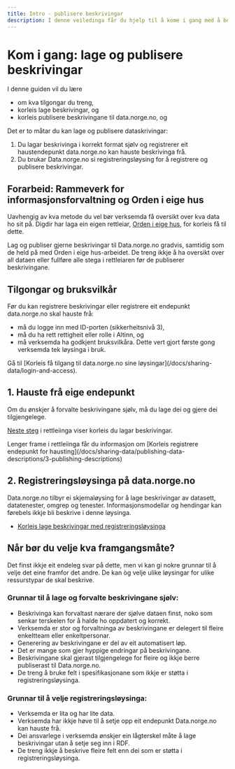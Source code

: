 ```yaml
---
title: Intro - publisere beskrivingar
description: I denne veiledinga får du hjelp til å kome i gang med å beskrive data og publisere beskrivinga til data.norge.no.
---
```


# Kom i gang: lage og publisere beskrivingar

I denne guiden vil du lære

-   om kva tilgongar du treng,
-   korleis lage beskrivingar, og
-   korleis publisere beskrivingane til data.norge.no, og

<Divider />

Det er to måtar du kan lage og publisere dataskrivingar:

1. Du lagar beskrivinga i korrekt format sjølv og registrerer eit haustendepunkt data.norge.no kan hauste beskrivinga frå.
2. Du brukar Data.norge.no si registreringsløysing for å registrere og publisere beskrivingar.

## Forarbeid: Rammeverk for informasjonsforvaltning og Orden i eige hus

Uavhengig av kva metode du vel bør verksemda få oversikt over kva data ho sit på. Digdir har laga ein eigen rettleiar, [Orden i eige hus](https://www.digdir.no/informasjonsforvaltning/veileder-orden-i-eget-hus/2716), for korleis få til dette.

Lag og publiser gjerne beskrivingar til Data.norge.no gradvis, samtidig som de held på med Orden i eige hus-arbeidet. De treng ikkje å ha oversikt over all dataen eller fullføre alle stega i rettleiaren før de publiserer beskrivingane.

## Tilgongar og bruksvilkår

Før du kan registrere beskrivingar eller registrere eit endepunkt data.norge.no skal hauste frå:

-   må du logge inn med ID-porten (sikkerheitsnivå 3),
-   må du ha rett rettigheit eller rolle i Altinn, og
-   må verksemda ha godkjent bruksvilkåra. Dette vert gjort første gong verksemda tek løysinga i bruk.

<Alert size='sm'>
    Gå til [Korleis få tilgang til data.norge.no sine løysingar](/docs/sharing-data/login-and-access).
</Alert>

## 1. Hauste frå eige endepunkt

Om du ønskjer å forvalte beskrivingane sjølv, må du lage dei og gjere dei tilgjengelege.

[Neste steg](/docs/sharing-data/publishing-data-descriptions/1-creating-descriptions-self) i rettleiinga viser korleis du lagar beskrivingar.

<Alert size='sm'>
    Lenger frame i rettleiinga får du informasjon om [Korleis registrere endepunkt for
    hausting](/docs/sharing-data/publishing-data-descriptions/3-publishing-descriptions)
</Alert>

## 2. Registreringsløysinga på data.norge.no

Data.norge.no tilbyr ei skjemaløysing for å lage beskrivingar av datasett, datatenester, omgrep og tenester. Informasjonsmodellar og hendingar kan førebels ikkje bli beskrive i denne løysinga.

-   [Korleis lage beskrivingar med registreringsløysinga](/docs/sharing-data/publishing-data-descriptions/2-creating-descriptions-registration)

## Når bør du velje kva framgangsmåte?

Det finst ikkje eit endeleg svar på dette, men vi kan gi nokre grunnar til å velje det eine framfor det andre. De kan òg velje ulike løysingar for ulike ressurstypar de skal beskrive.

### Grunnar til å lage og forvalte beskrivingane sjølv:

-   Beskrivinga kan forvaltast nærare der sjølve dataen finst, noko som senkar terskelen for å halde ho oppdatert og korrekt.
-   Verksemda er stor og forvaltninga av beskrivingane er delegert til fleire enkeltteam eller enkeltpersonar.
-   Generering av beskrivingane er del av eit automatisert løp.
-   Det er mange som gjer hyppige endringar på beskrivingane.
-   Beskrivingane skal gjerast tilgjengelege for fleire og ikkje berre publiserast til Data.norge.no.
-   De treng å bruke felt i spesifikasjonane som ikkje er støtta i registreringsløysinga.

### Grunnar til å velje registreringsløysinga:

-   Verksemda er lita og har lite data.
-   Verksemda har ikkje høve til å setje opp eit endepunkt Data.norge.no kan hauste frå.
-   Dei ansvarlege i verksemda ønskjer ein lågterskel måte å lage beskrivingar utan å setje seg inn i RDF.
-   De treng ikkje å beskrive fleire felt enn dei som er støtta i registreringsløysinga.
